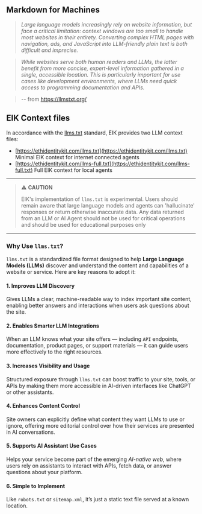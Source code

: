 ## Markdown for Machines
>_Large language models increasingly rely on website information, but face a critical limitation: context windows are too small to handle most websites in their entirety. Converting complex HTML pages with navigation, ads, and JavaScript into LLM-friendly plain text is both difficult and imprecise._

>_While websites serve both human readers and LLMs, the latter benefit from more concise, expert-level information gathered in a single, accessible location. This is particularly important for use cases like development environments, where LLMs need quick access to programming documentation and APIs._

> -- from https://llmstxt.org/


## EIK Context files

In accordance with the [llms.txt](https://llmstxt.org/) standard, EIK provides two LLM context files:

- [https://ethidentitykit.com/llms.txt](https://ethidentitykit.com/llms.txt) Minimal EIK context for internet connected agents
- [https://ethidentitykit.com/llms-full.txt](https://ethidentitykit.com/llms-full.txt) Full EIK context for local agents

---
> ⚠️ **CAUTION**
>
> EIK's implementation of `llms.txt` is experimental.  Users should remain aware that large language models and agents can 'hallucinate' responses or return otherwise inaccurate data.  Any data returned from an LLM or AI Agent should not be used for critical operations and should be used for educational purposes only
---

### Why Use `llms.txt`?

`llms.txt` is a standardized file format designed to help **Large Language Models (LLMs)** discover and understand the content and capabilities of a website or service. Here are key reasons to adopt it:

#### 1. Improves LLM Discovery

Gives LLMs a clear, machine-readable way to index important site content, enabling better answers and interactions when users ask questions about the site.

#### 2. Enables Smarter LLM Integrations

When an LLM knows what your site offers — including `API` endpoints, documentation, product pages, or support materials — it can guide users more effectively to the right resources.

#### 3. Increases Visibility and Usage

Structured exposure through `llms.txt` can boost traffic to your site, tools, or APIs by making them more accessible in AI-driven interfaces like ChatGPT or other assistants.

#### 4. Enhances Content Control

Site owners can explicitly define what content they want LLMs to use or ignore, offering more editorial control over how their services are presented in AI conversations.

#### 5. Supports AI Assistant Use Cases

Helps your service become part of the emerging _AI-native web_, where users rely on assistants to interact with APIs, fetch data, or answer questions about your platform.

#### 6. Simple to Implement

Like `robots.txt` or `sitemap.xml`, it’s just a static text file served at a known location.